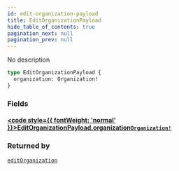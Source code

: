 ```yaml
---
id: edit-organization-payload
title: EditOrganizationPayload
hide_table_of_contents: true
pagination_next: null
pagination_prev: null
---
```








No description

```graphql
type EditOrganizationPayload {
  organization: Organization!
}
```


### Fields

#### [<code style={{ fontWeight: 'normal' }}>EditOrganizationPayload.<b>organization</b></code>](#)<Bullet />[`Organization!`](/api/objects/organization) <Badge class="secondary" text="non-null"/> <Badge class="secondary" text="object"/>
> 
> 



### Returned by

[`editOrganization`](/api/mutations/edit-organization)  <Badge class="secondary" text="mutation"/>




